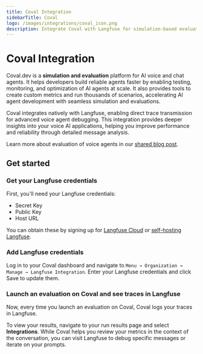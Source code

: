 ```yaml
---
title: Coval Integration
sidebarTitle: Coval
logo: /images/integrations/coval_icon.png
description: Integrate Coval with Langfuse for simulation-based evaluation of voice agents.
---
```


# Coval Integration

Coval.dev is a **simulation and evaluation** platform for AI voice and chat agents. It helps developers build reliable agents faster by enabling testing, monitoring, and optimization of AI agents at scale. It also provides tools to create custom metrics and run thousands of scenarios, accelerating AI agent development with seamless simulation and evaluations.

Coval integrates natively with Langfuse, enabling direct trace transmission for advanced voice agent debugging. This integration provides deeper insights into your voice AI applications, helping you improve performance and reliability through detailed message analysis.

Learn more about evaluation of voice agents in our [shared blog post](/blog/2025-01-22-evaluating-voice-ai-agents).

## Get started

<Steps>

### Get your Langfuse credentials

First, you'll need your Langfuse credentials:

- Secret Key
- Public Key
- Host URL

You can obtain these by signing up for [Langfuse Cloud](https://cloud.langfuse.com/) or [self-hosting Langfuse](/self-hosting).

### Add Langfuse credentials

Log in to your Coval dashboard and navigate to `Menu → Organization → Manage → Langfuse Integration`. Enter your Langfuse credentials and click Save to update them.

### Launch an evaluation on Coval and see traces in Langfuse

Now, every time you launch an evaluation on Coval, Coval logs your traces in Langfuse.

To view your results, navigate to your run results page and select **Integrations**. While Coval helps you review your metrics in the context of the conversation, you can visit Langfuse to debug specific messages or iterate on your prompts.

</Steps>
